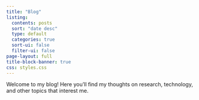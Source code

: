 ```yaml
---
title: "Blog"
listing:
  contents: posts
  sort: "date desc"
  type: default
  categories: true
  sort-ui: false
  filter-ui: false
page-layout: full
title-block-banner: true
css: styles.css
---
```


Welcome to my blog! Here you'll find my thoughts on research, technology, and other topics that interest me.